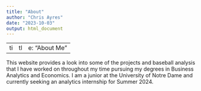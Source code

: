 ```yaml
---
title: "About"
author: "Chris Ayres"
date: "2023-10-03"
output: html_document
---
```


- - -
title: “About Me”
- - -

This website provides a look into some of the projects and baseball analysis that I have worked on throughout my time pursuing my degrees in Business Analytics and Economics. I am a junior at the University of Notre Dame and currently seeking an analytics internship for Summer 2024.
